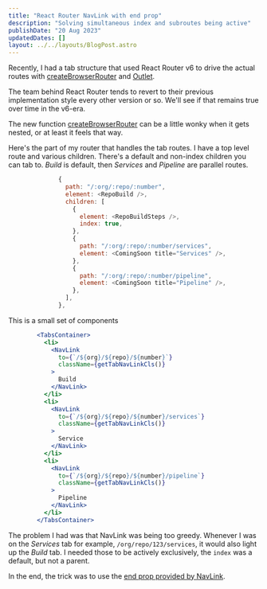 ```yaml
---
title: "React Router NavLink with end prop"
description: "Solving simultaneous index and subroutes being active"
publishDate: "20 Aug 2023"
updatedDates: []
layout: ../../layouts/BlogPost.astro
---
```


Recently, I had a tab structure that used React Router v6 to drive the actual routes with [createBrowserRouter](https://reactrouter.com/en/main/routers/create-browser-router) and [Outlet](https://reactrouter.com/en/main/components/outlet).

The team behind React Router tends to revert to their previous implementation style every other version or so. We'll see if that remains true over time in the v6-era.

The new function [createBrowserRouter](https://reactrouter.com/en/main/routers/create-browser-router) can be a little wonky when it gets nested, or at least it feels that way.

Here's the part of my router that handles the tab routes. I have a top level route and various children. There's a default and non-index children you can tab to. _Build_ is default, then _Services_ and _Pipeline_ are parallel routes.

```js
              {
                path: "/:org/:repo/:number",
                element: <RepoBuild />,
                children: [
                  {
                    element: <RepoBuildSteps />,
                    index: true,
                  },
                  {
                    path: "/:org/:repo/:number/services",
                    element: <ComingSoon title="Services" />,
                  },
                  {
                    path: "/:org/:repo/:number/pipeline",
                    element: <ComingSoon title="Pipeline" />,
                  },
                ],
              },
```

This is a small set of components 

```jsx
        <TabsContainer>
          <li>
            <NavLink
              to={`/${org}/${repo}/${number}`}
              className={getTabNavLinkCls()}
            >
              Build
            </NavLink>
          </li>
          <li>
            <NavLink
              to={`/${org}/${repo}/${number}/services`}
              className={getTabNavLinkCls()}
            >
              Service
            </NavLink>
          </li>
          <li>
            <NavLink
              to={`/${org}/${repo}/${number}/pipeline`}
              className={getTabNavLinkCls()}
            >
              Pipeline
            </NavLink>
          </li>
        </TabsContainer>
```

The problem I had was that NavLink was being too greedy. Whenever I was on the _Services_ tab for example, `/org/repo/123/services`, it would also light up the _Build_ tab. I needed those to be actively exclusively, the `index` was a default, but not a parent.

In the end, the trick was to use the [end prop provided by NavLink](https://reactrouter.com/en/main/components/nav-link#end).